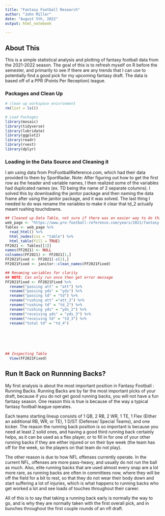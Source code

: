 ```yaml
---
title: "Fantasy Football Research"
author: "John Miller"
date: "August 5th, 2022"
output: html_notebook
  
---
```

## About This
 This is a simple statistical analysis and plotting of fantasy football data from the 2021-2022 season. The goal of this is to refresh myself on R before the semester, and primarily to see if there are any trends that I can use to potentially find a good pick for my upcoming fantasy draft. The data is based off of a PPR (Points Per Reception) league.


### Packages and Clean Up

```r
# clean up workspace enivronment
rm(list = ls())

# Load Packages
library(mosaic)
library(tidyverse)
library(lubridate)
library(ggplot2)
library(readr)
library(rvest)
library(dplyr)


```

### Loading in the Data Source and Cleaning it

I am using data from ProFootballReference.com, which had their data provided to them by SportRadar.
Note: After figuring out how to get the first row as the header and variable names, I then realized some of the variables had duplicated names (ex. TD being the name of 2 separate columns). I solved this by downloading the janitor package and then naming the data frame after using the janitor package, and it was solved. The last thing I needed to do was rename the variables to make it clear that td_2 actually meant rushing touchdowns.
```r
## Cleaned up Data Table, not sure if there was an easier way to do this
web_page <- "https://www.pro-football-reference.com/years/2021/fantasy.htm#fantasy::27"
Tables <- web_page %>%
  read_html() %>%
  html_nodes(css = "table") %>%
  html_table(fill = TRUE)
FF2021 <- Tables[[1]] 
names(FF2021) <- NULL
colnames(FF2021) <- FF2021[1,] 
FF2021Fixed <- FF2021[-c(1),]
FF2021Fixed <- janitor::clean_names(FF2021Fixed)

```


```r
## Renaming variables for clarity
## NOTE: Can only run once then get error message 
FF2021Fixed <- FF2021Fixed %>%
  rename("passing att" = "att") %>%
  rename("passing yds" = "yds") %>%
  rename("passing td" = "td") %>%
  rename("rushing att" ="att_2") %>%
  rename("rushing td" = "td_2") %>%
  rename("rushing yds" = "yds_2") %>%
  rename("receiving yds" = "yds_3") %>%
  rename("receiving td" = "td_3") %>%
  rename("total td" = "td_4")



  



```






```r
## Inspecting Table
  View(FF2021Fixed)
```



## Run It Back on Runnning Backs?

My first analysis is about the most important position in Fantasy Football : Running Backs. Running Backs are by far the most important picks of your draft, because if you do not get good running backs, you will not have a fun fantasy season. One reason this is true is because of the way a typical fantasy football league operates.

Each teams starting lineup consists of 1 QB, 2 RB, 2 WR, 1 TE, 1 Flex (Either an additional RB, WR, or TE), 1 D/ST (Defense/ Special Teams), and one kicker. The reason the running back position is so important is because you need at least 2 solid ones, and having a good third running back certainly helps, as it can be used as a flex player, or to fill in for one of your other running backs if they are either injured or on their bye week (the team has off for the week, so the players on that team do not play).

The other reason is due to how NFL offenses currently operate. In the current NFL, offenses are more pass-heavy, and usually do not run the ball as much. Also, elite running backs that are used almost every snap are a lot more rare, as running backs are often in committees now, where they will be off the field for a bit to rest, so that they do not wear their body down and start suffering a lot of injuries, which is what happens to running backs who get worked a lot and see loads of touches throughout their career. 

All of this is to say that taking a running back early is normally the way to go, and is why they are normally taken with the first overall pick, and in bunches throughout the first couple rounds of an nfl draft.


```r




```



